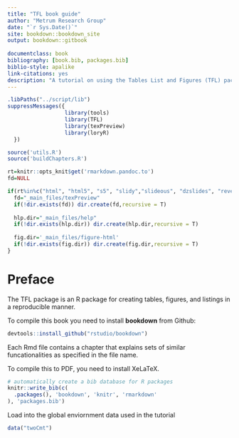 ```yaml
--- 
title: "TFL book guide"
author: "Metrum Research Group"
date: "`r Sys.Date()`"
site: bookdown::bookdown_site
output: bookdown::gitbook
  
documentclass: book
bibliography: [book.bib, packages.bib]
biblio-style: apalike
link-citations: yes
description: "A tutorial on using the Tables List and Figures (TFL) package"
---
```

```r
.libPaths("../script/lib")
suppressMessages({
                  library(tools)
                  library(TFL)
                  library(texPreview)
                  library(loryR)
  })

source('utils.R')
source('buildChapters.R')

rt=knitr::opts_knit$get('rmarkdown.pandoc.to')
fd=NULL 

if(rt%in%c("html", "html5", "s5", "slidy","slideous", "dzslides", "revealjs","md")){
  fd="_main_files/texPreview"
  if(!dir.exists(fd)) dir.create(fd,recursive = T)
  
  hlp.dir="_main_files/help"
  if(!dir.exists(hlp.dir)) dir.create(hlp.dir,recursive = T)
  
  fig.dir='_main_files/figure-html'
  if(!dir.exists(fig.dir)) dir.create(fig.dir,recursive = T)
}
```

# Preface {-}

The TFL package is an R package for creating tables, figures, and listings in a reproducible manner.

To compile this book you need to install **bookdown** from Github:

```r
devtools::install_github("rstudio/bookdown")
```

Each Rmd file contains a chapter that explains sets of similar funcationalities as specified in the file name.

To compile this to PDF, you need to install XeLaTeX.

```r
# automatically create a bib database for R packages
knitr::write_bib(c(
  .packages(), 'bookdown', 'knitr', 'rmarkdown'
), 'packages.bib')
```


Load into the global enviornment data used in the tutorial
```r
data("twoCmt")
```
